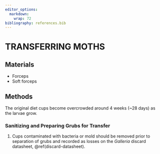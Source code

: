 ```yaml
---
editor_options: 
  markdown: 
    wrap: 72
bibliography: references.bib
---
```


# TRANSFERRING MOTHS {#moth-transfers}

## Materials

-   Forceps
-   Soft forceps

## Methods

The original diet cups become overcrowded around 4 weeks (\~28 days) as
the larvae grow.

### Sanitizing and Preparing Grubs for Transfer

1.  Cups contaminated with bacteria or mold should be removed prior to
    separation of grubs and recorded as losses on the *Galleria*
    discard datasheet, \@ref(discard-datasheet).

